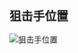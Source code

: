 ## 狙击手位置

![狙击手位置](/tarkov/images/guides/kings-of-the-rooftops/5f3c81c2-98de-44a8-ab00-33ba20c14dfb.webp "狙击手位置")
